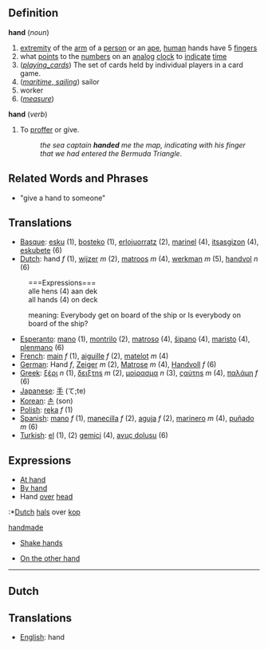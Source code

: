 ==Definition==

'''hand''' (''noun'')
# [[extremity]] of the [[arm]] of a [[person]] or an [[ape]], [[human]] hands have 5 [[finger]]s
# what [[points]] to the [[numbers]] on an [[analog]] [[clock]] to [[indicate]] [[time]]
# (''[[playing_cards]]'') The set of cards held by individual players in a card game.
# (''[[maritime, sailing]]'') sailor
# worker
# (''[[measure]]'')

'''hand''' (''verb'')
# To [[proffer]] or give.
#:''the sea captain '''handed''' me the map, indicating with his finger that we had entered the Bermuda Triangle''.

==Related Words and Phrases==

* "give a hand to someone"

==Translations==

*[[Basque]]: [[esku]] (1), [[bosteko]] (1), [[erlojuorratz]] (2), [[marinel]] (4), [[itsasgizon]] (4), [[eskubete]] (6)
*[[Dutch]]: hand ''f'' (1), [[wijzer]] ''m'' (2), [[matroos]] ''m'' (4), [[werkman]] ''m'' (5), [[handvol]] ''n'' (6)

:===Expressions===
:alle hens (4) aan dek
:all hands (4) on deck

:meaning: Everybody get on board of the ship or Is everybody on board of the ship?

*[[Esperanto]]: [[mano]] (1), [[montrilo]] (2), [[matroso]] (4), [[ŝipano]] (4), [[maristo]] (4), [[plenmano]] (6)
*[[French]]: [[main]] ''f'' (1), [[aiguille]] ''f'' (2), [[matelot]] ''m'' (4)
*[[German]]: Hand ''f'', [[Zeiger]] ''m'' (2), [[Matrose]] ''m'' (4), [[Handvoll]] ''f'' (6)
*[[Greek]]: [[ξέρι]] ''n'' (1), [[δειξτηs]] ''m'' (2), [[μοίρασμα]] ''n'' (3), [[ςαύτηs]] ''m'' (4), [[παλάμη]] ''f'' (6)
*[[Japanese]]: [[手]] (て;te)
*[[Korean]]: [[손]] (son)
*[[Polish]]: [[ręka]] ''f'' (1)
*[[Spanish]]: [[mano]] ''f'' (1), [[manecilla]] ''f'' (2), [[aguja]] ''f'' (2), [[marinero]] ''m'' (4), [[puñado]] ''m'' (6)
*[[Turkish]]: [[el]] (1), [[]] (2) [[gemici]] (4), [[avuç dolusu]] (6)

==Expressions==

*[[At hand]]
*[[By hand]]
*Hand [[over]] [[head]]

:*[[Dutch]] [[hals]] over [[kop]]

[[handmade]]

*[[Shake hands]]

*[[On the other hand]]
----
==Dutch==

==Translations==

*[[English]]: hand